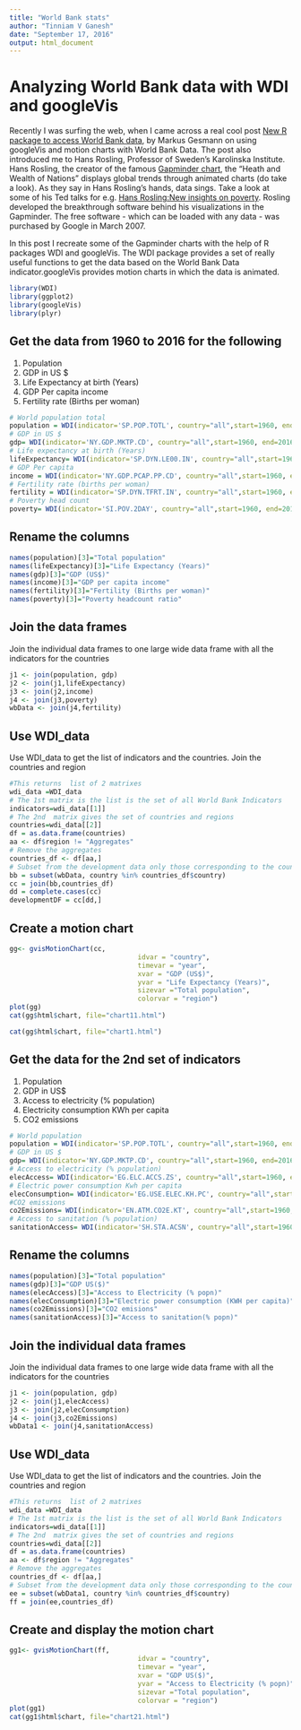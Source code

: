 ```yaml
---
title: "World Bank stats"
author: "Tinniam V Ganesh"
date: "September 17, 2016"
output: html_document
---
```


# Analyzing World Bank data with WDI and googleVis
Recently I was surfing the web, when I came across a real cool post [New R package to access World Bank data](https://www.r-bloggers.com/new-r-package-to-access-world-bank-data/), by Markus Gesmann on using googleVis and motion charts with World Bank Data. The post also introduced me to Hans Rosling, Professor of Sweden's Karolinska Institute. Hans Rosling, the creator of the famous [Gapminder chart](https://www.gapminder.org/world/), the "Heath and Wealth of Nations" displays global trends through animated charts (do take a look). As they say in Hans Rosling's hands, data sings. Take a look at some of his Ted talks for e.g. [Hans Rosling:New insights on poverty](https://www.ted.com/talks/hans_rosling_reveals_new_insights_on_poverty). Rosling developed the breakthrough software behind his visualizations in the Gapminder. The free software - which can be loaded with any data - was purchased by Google in March 2007.

In this post I recreate some of the Gapminder charts with the help of R packages WDI and googleVis. The WDI package provides a set of really useful functions to get the data based on the World Bank Data indicator.googleVis provides motion charts in which the data is animated.


```r
library(WDI)
library(ggplot2)
library(googleVis)
library(plyr)
```

## Get the data from 1960 to 2016 for the following

1. Population
2. GDP in US $
3. Life Expectancy at birth (Years)
4. GDP Per capita income
5. Fertility rate (Births per woman)

```r
# World population total
population = WDI(indicator='SP.POP.TOTL', country="all",start=1960, end=2016)
# GDP in US $
gdp= WDI(indicator='NY.GDP.MKTP.CD', country="all",start=1960, end=2016)
# Life expectancy at birth (Years)
lifeExpectancy= WDI(indicator='SP.DYN.LE00.IN', country="all",start=1960, end=2016)
# GDP Per capita
income = WDI(indicator='NY.GDP.PCAP.PP.CD', country="all",start=1960, end=2016)
# Fertility rate (births per woman)
fertility = WDI(indicator='SP.DYN.TFRT.IN', country="all",start=1960, end=2016)
# Poverty head count
poverty= WDI(indicator='SI.POV.2DAY', country="all",start=1960, end=2016)
```

## Rename the columns
```r
names(population)[3]="Total population"
names(lifeExpectancy)[3]="Life Expectancy (Years)"
names(gdp)[3]="GDP (US$)"
names(income)[3]="GDP per capita income"
names(fertility)[3]="Fertility (Births per woman)"
names(poverty)[3]="Poverty headcount ratio"
```


## Join the data frames
Join the individual data frames to one large wide data frame with all the indicators for the countries
```r
j1 <- join(population, gdp)
j2 <- join(j1,lifeExpectancy)
j3 <- join(j2,income)
j4 <- join(j3,poverty)
wbData <- join(j4,fertility)
```

## Use WDI_data 
Use WDI_data to get the list of indicators and the countries. Join the countries and region
```r
#This returns  list of 2 matrixes
wdi_data =WDI_data
# The 1st matrix is the list is the set of all World Bank Indicators
indicators=wdi_data[[1]]
# The 2nd  matrix gives the set of countries and regions
countries=wdi_data[[2]]
df = as.data.frame(countries)
aa <- df$region != "Aggregates"
# Remove the aggregates
countries_df <- df[aa,]
# Subset from the development data only those corresponding to the countries
bb = subset(wbData, country %in% countries_df$country)
cc = join(bb,countries_df)
dd = complete.cases(cc)
developmentDF = cc[dd,]
```

## Create a motion chart
```r
gg<- gvisMotionChart(cc,
                                idvar = "country",
                                timevar = "year",
                                xvar = "GDP (US$)",
                                yvar = "Life Expectancy (Years)",
                                sizevar ="Total population",
                                colorvar = "region")
plot(gg)
cat(gg$html$chart, file="chart11.html")

```

```r
cat(gg$html$chart, file="chart1.html")
```

## Get the data for the 2nd set of indicators

1. Population
2. GDP in US$
3. Access to electricity (% population)
4. Electricity consumption KWh per capita
5. CO2 emissions
```r
# World population
population = WDI(indicator='SP.POP.TOTL', country="all",start=1960, end=2016)
# GDP in US $
gdp= WDI(indicator='NY.GDP.MKTP.CD', country="all",start=1960, end=2016)
# Access to electricity (% population)
elecAccess= WDI(indicator='EG.ELC.ACCS.ZS', country="all",start=1960, end=2016)
# Electric power consumption Kwh per capita
elecConsumption= WDI(indicator='EG.USE.ELEC.KH.PC', country="all",start=1960, end=2016)
#CO2 emissions
co2Emissions= WDI(indicator='EN.ATM.CO2E.KT', country="all",start=1960, end=2016)
# Access to sanitation (% population)
sanitationAccess= WDI(indicator='SH.STA.ACSN', country="all",start=1960, end=2016)

```

## Rename the columns
```r
names(population)[3]="Total population"
names(gdp)[3]="GDP US($)"
names(elecAccess)[3]="Access to Electricity (% popn)"
names(elecConsumption)[3]="Electric power consumption (KWH per capita)"
names(co2Emissions)[3]="CO2 emisions"
names(sanitationAccess)[3]="Access to sanitation(% popn)"
```

## Join the individual data frames 
Join the individual data frames to one large wide data frame with all the indicators for the countries
```r
j1 <- join(population, gdp)
j2 <- join(j1,elecAccess)
j3 <- join(j2,elecConsumption)
j4 <- join(j3,co2Emissions)
wbData1 <- join(j4,sanitationAccess)

```

## Use WDI_data 
Use WDI_data to get the list of indicators and the countries. Join the countries and region
```r
#This returns  list of 2 matrixes
wdi_data =WDI_data
# The 1st matrix is the list is the set of all World Bank Indicators
indicators=wdi_data[[1]]
# The 2nd  matrix gives the set of countries and regions
countries=wdi_data[[2]]
df = as.data.frame(countries)
aa <- df$region != "Aggregates"
# Remove the aggregates
countries_df <- df[aa,]
# Subset from the development data only those corresponding to the countries
ee = subset(wbData1, country %in% countries_df$country)
ff = join(ee,countries_df)

```

## Create and display the motion chart
```r
gg1<- gvisMotionChart(ff,
                                idvar = "country",
                                timevar = "year",
                                xvar = "GDP US($)",
                                yvar = "Access to Electricity (% popn)",
                                sizevar ="Total population",
                                colorvar = "region")
plot(gg1)
cat(gg1$html$chart, file="chart21.html")
```


